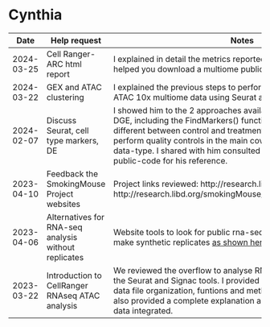 # Cynthia

| Date | Help request | Notes |
| ---- | ------------ | ----- |
| 2024-03-25 | Cell Ranger-ARC html report | I explained in detail the metrics reported by cellranger arc and helped you download a multiome public sample to run the pipeline. |
| 2024-03-22 | GEX and ATAC clustering | I explained the previous steps to perform clustering with GEX and ATAC 10x multiome data using Seurat and Signac. |
| 2024-02-07 | Discuss Seurat, cell type markers, DE | I showed him to the 2 approaches available in Seurat to perform DGE, including the FindMarkers() function to find the genes that are different between control and treatments. I also show him code to perform quality controls in the main covariates related with these data-type. I shared with him consulted resources and links with public-code for his reference. |
| 2023-04-10 | Feedback the SmokingMouse Project websites | Project links reviewed: http://research.libd.org/smokingMouse/ y  http://research.libd.org/smokingMouse/articles/smokingMouse.html |
| 2023-04-06 | Alternatives for RNA-seq analysis without replicates | Website tools to look for public rna-seq samples & packages to make synthetic replicates [as shown here](https://support.bioconductor.org/p/9150681/#9150698). |
| 2023-03-22 | Introduction to CellRanger RNAseq ATAC analysis | We reviewed the overflow to analyse RNA-Seq and ATAC data with the Seurat and Signac tools. I provided learning resources, such as data file organization, funtions and methos available in the tools. I also provided a complete explanation about QC for preprocessing data integrated. |


